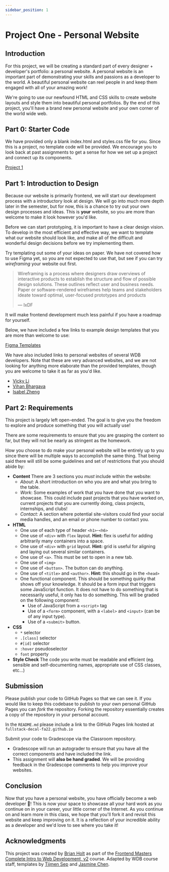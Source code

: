 ```yaml
---
sidebar_position: 1
---
```


# Project One - Personal Website

## Introduction

For this project, we will be creating a standard part of every designer + developer's portfolio: a personal website.
A personal website is an important part of demonstrating your skills and passions as a developer to the world.
A beautiful personal website can reel people in and keep them engaged with all of your amazing work!

We're going to use our newfound HTML and CSS skills to create website layouts
and style them into beautiful personal portfolios. By the end of this project, you'll have a brand new personal
website and your own corner of the world wide web.

## Part 0: Starter Code

We have provided only a blank index.html and styles.css file for you.
Since this is a project, no template code will be provided. We encourage you to look back at past assignments
to get a sense for how we set up a project and connect up its components.

[Project 1](https://classroom.github.com/a/BgDndMEr)

## Part 1: Introduction to Design

Because our website is primarily frontend, we will start our development process with a introductory
look at design. We will go into much more depth later in the semester, but for now, this is a chance
to try out your own design processes and ideas. This is **your** website, so you are more than welcome
to make it look however you'd like.

Before we can start prototyping, it is important to have a clear design vision.
To develop in the most efficient and effective way, we want to template what our website should look like,
and make all of the difficult and wonderful design decisions before we try implementing them.

Try templating out some of your ideas on paper. We have not covered how to use Figma yet, so you are not expected
to use that, but see if you can try _wireframing_ your website out first.

> Wireframing is a process where designers draw overviews of interactive products to establish the structure
> and flow of possible design solutions.
> These outlines reflect user and business needs.
> Paper or software-rendered wireframes help teams and stakeholders ideate toward optimal,
> user-focused prototypes and products
>
> — IxDF

It will make frontend development much less painful if you have a roadmap for yourself.

Below, we have included a few links to example design templates that you are more than welcome to use:

[Figma Templates](https://www.figma.com/file/l8wZgVAFvc4cyVynEGmYUI/WDB-Project-1-Site-Templates?node-id=0%3A1)

We have also included links to personal websites of several WDB developers. Note that these are very
advanced websites, and we are not looking for anything more elaborate than the provided templates,
though you are welcome to take it as far as you'd like.

- [Vicky Li](https://vickyli.me)
- [Vihan Bhargava](https://vihan.org/)
- [Isabel Zheng](https://zhengisabel.cargo.site/)

## Part 2: Requirements

This project is largely left open-ended. The goal is to give you the freedom to explore and produce
something that you will actually use!

There are some requirements to ensure that you are grasping the content so far, but they will
not be nearly as stringent as the homework.

How you choose to do make your personal website will be entirely up to you since
there will be multiple ways to accomplish the same thing. That being said there
will still be some guidelines and set of restrictions that you should abide by:

- **Content** There are 3 sections you _must_ include within the website:
  - _About_: A short introduction on who you are and what you bring to the
    table.
  - _Work_: Some examples of work that you have done that you want to showcase.
    This could include past projects that you have worked on, current
    projects that you are currently doing, class projects, internships, and
    clubs!
  - _Contact:_ A section where potential site-visitors could find your social
    media handles, and an email or phone number to contact you.
- **HTML**
  - One use of each type of header `<h1>`-`<h6>`
  - One use of `<div>` with `flex` layout. **Hint:** flex is useful for adding arbitrarily many containers into a space.
  - One use of `<div>` with `grid` layout. **Hint:** grid is useful for aligning and laying out several similar containers.
  - One use of `<a>`. This must be set to open in a new tab.
  - One use of `<img>`
  - One use of `<button>`. The button can do anything.
  - One use of `<title>` and `<author>`. **Hint:** this should go in the `<head>`
  - One functional component. This should be something quirky that shows off your knowledge. It should be a form input
    that triggers some JavaScript function. It does not have to do something that is necessarily useful,
    it only has to do something. This will be graded on the following component:
    - Use of JavaScript from a `<script>` tag
    - Use of a `<form>` component, with a `<label>` and `<input>` (can be of any input type).
    - Use of a `<submit>` button.
- **CSS**
  - `*` selector
  - `.[class]` selector
  - `#[id]` selector
  - `:hover` pseudoselector
  - `font` property
- **Style Check** The code you write must be readable and efficient (eg. sensible and self-documenting
  names, appropriate use of CSS classes, etc...)

## Submission

Please publish your code to GitHub Pages so that we can see it. If you would like to keep this codebase
to publish to your own personal GitHub Pages you can _fork_ the repository. Forking the repository essentially
creates a copy of the repository in your personal account.

In the `README.md` please include a link to the GitHub Pages link hosted at `fullstack-decal-fa22.github.io`

Submit your code to Gradescope via the Classroom repository.

- Gradescope will run an autograder to ensure that you have all the correct components and have included the link.
- This assignment will **also be hand graded**. We will be providing feedback in the Gradescope comments
  to help you improve your websites.

## Conclusion

Now that you have a personal website, you have officially become a web developer 🎉!
This is now your space to showcase all your hard work as you continue on in your career, your little corner of the Internet.
As you continue on and learn more in this class, we hope that you'll fork it and revisit this website and keep improving on it.
It is a reflection of your incredible ability as a developer and we'd love to see where you take it!

## Acknowledgments

This project was created by [Brian Holt](https://www.linkedin.com/in/btholt/) as
part of the [Frontend Masters](https://frontendmasters.com/courses/)
[Complete Intro to Web Development, v2](https://frontendmasters.com/courses/web-development-v2/)
course. Adapted by WDB course staff, templates by
[Tijmen Sep](https://www.linkedin.com/in/tijmen-sep-582469175/) and
[Jasmine Chen](https://www.linkedin.com/in/jasmine-chen-8894901b6/).
